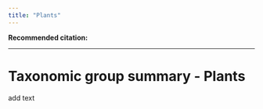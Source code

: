 ```yaml
---
title: "Plants"
---
```


**Recommended citation:**

------------------------------------------------------------------------

# Taxonomic group summary - Plants

add text
